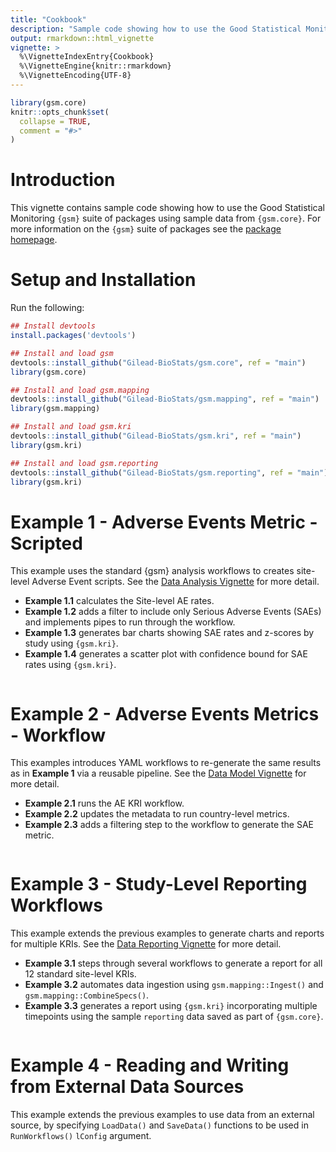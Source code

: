 ```yaml
---
title: "Cookbook"
description: "Sample code showing how to use the Good Statistical Monitoring {gsm} suite of  packages using sample data from {gsm.core}."
output: rmarkdown::html_vignette
vignette: >
  %\VignetteIndexEntry{Cookbook}
  %\VignetteEngine{knitr::rmarkdown}
  %\VignetteEncoding{UTF-8}
---
```


```r
library(gsm.core)
knitr::opts_chunk$set(
  collapse = TRUE,
  comment = "#>"
)
```

# Introduction

This vignette contains sample code showing how to use the Good Statistical Monitoring `{gsm}` suite of  packages using sample data from `{gsm.core}`. For more information on the `{gsm}` suite of packages see the [package homepage](https://gilead-biostats.github.io/gsm.core/).

# Setup and Installation

Run the following:

```r
## Install devtools
install.packages('devtools')

## Install and load gsm
devtools::install_github("Gilead-BioStats/gsm.core", ref = "main")
library(gsm.core)

## Install and load gsm.mapping
devtools::install_github("Gilead-BioStats/gsm.mapping", ref = "main")
library(gsm.mapping)

## Install and load gsm.kri
devtools::install_github("Gilead-BioStats/gsm.kri", ref = "main")
library(gsm.kri)

## Install and load gsm.reporting
devtools::install_github("Gilead-BioStats/gsm.reporting", ref = "main")
library(gsm.kri)
```

# Example 1 - Adverse Events Metric - Scripted

This example uses the standard {gsm} analysis workflows to creates site-level Adverse Event scripts. See the [Data Analysis Vignette](https://gilead-biostats.github.io/gsm.core/articles/DataAnalysis.html) for more detail.

- **Example 1.1** calculates the Site-level AE rates.
- **Example 1.2** adds a filter to include only Serious Adverse Events (SAEs) and implements pipes to run through the workflow.
- **Example 1.3** generates bar charts showing SAE rates and z-scores by study using `{gsm.kri}`.
- **Example 1.4** generates a scatter plot with confidence bound for SAE rates using `{gsm.kri}`.

```r

```

# Example 2 - Adverse Events Metrics - Workflow

This examples introduces YAML workflows to re-generate the same results as in **Example 1** via a reusable pipeline. See the [Data Model Vignette](https://gilead-biostats.github.io/gsm.core/articles/DataModel.html) for more detail.

- **Example 2.1** runs the AE KRI workflow.
- **Example 2.2** updates the metadata to run country-level metrics.
- **Example 2.3** adds a filtering step to the workflow to generate the SAE metric.

```r

```

# Example 3 - Study-Level Reporting Workflows 

This example extends the previous examples to generate charts and reports for multiple KRIs. See the [Data Reporting Vignette](https://gilead-biostats.github.io/gsm.reporting/articles/DataReporting.html) for more detail.

- **Example 3.1** steps through several workflows to generate a report for all 12 standard site-level KRIs.
- **Example 3.2** automates data ingestion using `gsm.mapping::Ingest()` and `gsm.mapping::CombineSpecs()`.
- **Example 3.3** generates a report  using `{gsm.kri}` incorporating multiple timepoints using the sample `reporting` data saved as part of `{gsm.core}`.  

```r

```

# Example 4 - Reading and Writing from External Data Sources

This example extends the previous examples to use data from an external source, by specifying `LoadData()` and `SaveData()` functions to be used in `RunWorkflows()` `lConfig` argument.


```r

```
